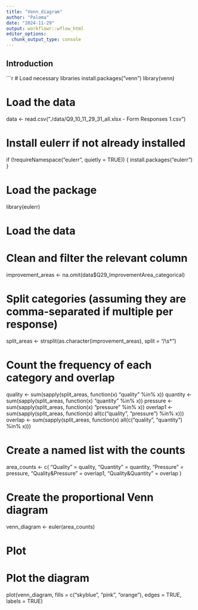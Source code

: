```yaml
---
title: "Venn_diagram"
author: "Paloma"
date: "2024-11-29"
output: workflowr::wflow_html
editor_options:
  chunk_output_type: console
---
```


## Introduction

```r
# Load necessary libraries
install.packages("venn")
library(venn)

# Load the data
data <- read.csv("./data/Q9_10_11_29_31_all.xlsx - Form Responses 1.csv")

# Install eulerr if not already installed
if (!requireNamespace("eulerr", quietly = TRUE)) {
  install.packages("eulerr")
}

# Load the package
library(eulerr)

# Load the data

# Clean and filter the relevant column
improvement_areas <- na.omit(data$Q29_ImprovementArea_categorical)

# Split categories (assuming they are comma-separated if multiple per response)
split_areas <- strsplit(as.character(improvement_areas), split = "/\\s*")

# Count the frequency of each category and overlap
quality <- sum(sapply(split_areas, function(x) "quality" %in% x))
quantity <- sum(sapply(split_areas, function(x) "quantity" %in% x))
pressure <- sum(sapply(split_areas, function(x) "pressure" %in% x))
overlap1 <- sum(sapply(split_areas, function(x) all(c("quality", "pressure") %in% x)))
overlap <- sum(sapply(split_areas, function(x) all(c("quality", "quantity") %in% x)))

# Create a named list with the counts
area_counts <- c(
  "Quality" = quality,
  "Quantity" = quantity,
  "Pressure" = pressure,
  "Quality&Pressure" = overlap1,
  "Quality&Quantity" = overlap
)

# Create the proportional Venn diagram
venn_diagram <- euler(area_counts)

# Plot
# Plot the diagram
plot(venn_diagram, fills = c("skyblue", "pink", "orange"), edges = TRUE, labels = TRUE)



